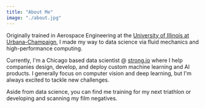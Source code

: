 ```yaml
---
title: "About Me"
image: "./about.jpg"
---
```



Originally trained in Aerospace Engineering at  the <a href="https://ae.illinois.edu" target="_blank" rel="nofollow noopener noreferrer" aria-label="External Link"><Underlining>University of Illinois at Urbana-Champaign</Underlining></a>, I made my way to data science via fluid mechanics and high-performance computing.

Currently, I'm a Chicago based data scientist @ <a href="https://strong.io" target="_blank" rel="nofollow noopener noreferrer" aria-label="External Link"><Underlining>strong.io</Underlining></a> where I help companies design, develop, and deploy custom machine learning and AI products. I generally focus on computer vision and deep learning, but I'm always excited to tackle new challenges.

Aside from data science, you can find me training for my next triathlon or developing and scanning my film negatives.
